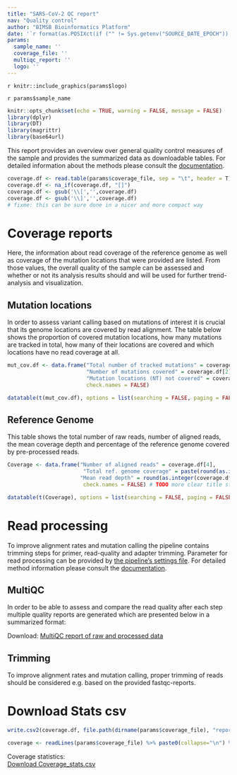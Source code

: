 ```yaml
---
title: "SARS-CoV-2 QC report"
nav: "Quality control"
author: "BIMSB Bioinformatics Platform"
date: '`r format(as.POSIXct(if ("" != Sys.getenv("SOURCE_DATE_EPOCH")) { as.numeric(Sys.getenv("SOURCE_DATE_EPOCH")) } else { Sys.time() }, origin="1970-01-01"), "%Y-%m-%d %H:%M:%S")`'
params:
  sample_name: ''
  coverage_file: ''
  multiqc_report: ''
  logo: ''
---
```


<style>
.dropdown-menu {
  max-height: 200px;
  overflow-y: scroll;}
</style>

<div id="logo" align="top">
`r knitr::include_graphics(params$logo)`
</div>


<sample>`r params$sample_name`</sample>

```r
knitr::opts_chunk$set(echo = TRUE, warning = FALSE, message = FALSE)
library(dplyr)
library(DT)
library(magrittr)
library(base64url)
```

This report provides an overview over general quality control measures of the sample  and provides the summarized data as downloadable tables. 
For detailed information about the methods please consult the [documentation](http://bioinformatics.mdc-berlin.de/pigx_docs/pigx-sars-cov-2.html#output-description).

```r
coverage.df <- read.table(params$coverage_file, sep = "\t", header = T)
coverage.df <- na_if(coverage.df, "[]")
coverage.df <- gsub('\\[','',coverage.df)
coverage.df <- gsub('\\]','',coverage.df)
# fixme: this can be sure done in a nicer and more compact way
```
# Coverage reports
Here, the information about read coverage of the reference genome as well as coverage of the mutation locations that were provided are listed. From those values, the overall quality of the sample can be assessed and whether or not its analysis results should and will be used for further trend-analysis and visualization. 

## Mutation locations

In order to assess variant calling based on mutations of interest it is crucial that its genome locations are covered by read alignment. The table below shows the proportion of covered mutation locations, how many mutations are tracked in total, how many of their locations are covered and which locations have no read coverage at all. 
 
```r

mut_cov.df <- data.frame("Total number of tracked mutations" = coverage.df[1], 
                         "Number of mutations covered" = coverage.df[2],
                         "Mutation locations (NT) not covered" = coverage.df[3], 
                         check.names = FALSE)

datatable(t(mut_cov.df), options = list(searching = FALSE, paging = FALSE))

```

## Reference Genome

This table shows the total number of raw reads, number of aligned reads, the mean coverage depth and percentage of the reference genome covered by pre-processed reads.

```r

Coverage <- data.frame("Number of aligned reads" = coverage.df[4], 
                        "Total ref. genome coverage" = paste(round(as.integer(coverage.df[5]),1),"%"),
                       "Mean read depth" = round(as.integer(coverage.df[6])), 
                        check.names = FALSE) # TODO more clear title stating which coverage

datatable(t(Coverage), options = list(searching = FALSE, paging = FALSE))

```

# Read processing

To improve alignment rates and mutation calling the pipeline contains trimming steps for primer, read-quality and adapter trimming. Parameter for read processing can be provided by [the pipeline’s settings file](link/to/etc/settings_file). For detailed method information please
consult the [documentation](http://bioinformatics.mdc-berlin.de/pigx_docs/pigx-sars-cov-2.html#introduction).

## MultiQC 
In order to be able to assess and compare the read quality after each step multiple quality reports are generated which are presented below in a summarized format:

Download: [MultiQC report of raw and processed data](`r params$multiqc_report`)

## Trimming

To improve alignment rates and mutation calling, proper trimming of reads should be considered e.g. based on the provided
fastqc-reports.

# Download Stats csv
```r

write.csv2(coverage.df, file.path(dirname(params$coverage_file), "report_download_coverage.csv")) # not sure about the funct of the dataframe here, but it works so I leave it for now

coverage <- readLines(params$coverage_file) %>% paste0(collapse="\n") %>% base64_urlencode()
```
Coverage statistics:  
[Download Coverage_stats.csv](`r sprintf('data:text/csv;base64,%s', coverage)`)


